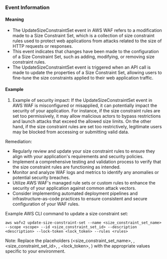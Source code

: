 
### Event Information

#### Meaning

- The UpdateSizeConstraintSet event in AWS WAF refers to a modification made to a Size Constraint Set, which is a collection of size constraint rules used to protect web applications from attacks related to the size of HTTP requests or responses.
- This event indicates that changes have been made to the configuration of a Size Constraint Set, such as adding, modifying, or removing size constraint rules.
- The UpdateSizeConstraintSet event is triggered when an API call is made to update the properties of a Size Constraint Set, allowing users to fine-tune the size constraints applied to their web application traffic.

#### Example

1. Example of security impact: If the UpdateSizeConstraintSet event in AWS WAF is misconfigured or misapplied, it can potentially impact the security of your application. For instance, if the size constraint rules are set too permissively, it may allow malicious actors to bypass restrictions and launch attacks that exceed the allowed size limits. On the other hand, if the size constraint rules are set too restrictively, legitimate users may be blocked from accessing or submitting valid data.

Remediation:
- Regularly review and update your size constraint rules to ensure they align with your application's requirements and security policies.
- Implement a comprehensive testing and validation process to verify that the size constraint rules are functioning as intended.
- Monitor and analyze WAF logs and metrics to identify any anomalies or potential security breaches.
- Utilize AWS WAF's managed rule sets or custom rules to enhance the security of your application against common attack vectors.
- Consider implementing automated deployment pipelines and infrastructure-as-code practices to ensure consistent and secure configuration of your WAF rules.

Example AWS CLI command to update a size constraint set:
```
aws wafv2 update-size-constraint-set --name <size_constraint_set_name> --scope <scope> --id <size_constraint_set_id> --description <description> --lock-token <lock_token> --rules <rules>
```

Note: Replace the placeholders (<size_constraint_set_name>, <scope>, <size_constraint_set_id>, <description>, <lock_token>, <rules>) with the appropriate values specific to your environment.

